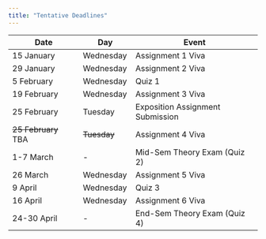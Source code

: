 ```yaml
---
title: "Tentative Deadlines"
---
```


| **Date**           | **Day**       | **Event**                          |
|---------------------|---------------|-------------------------------------|
| 15 January          | Wednesday     | Assignment 1 Viva                  |
| 29 January          | Wednesday     | Assignment 2 Viva                  |
| 5 February          | Wednesday     | Quiz 1                             |
| 19 February         | Wednesday     | Assignment 3 Viva                  |
| 25 February         | Tuesday       | Exposition Assignment Submission   |
| ~~25 February~~ TBA         | ~~Tuesday~~       | Assignment 4 Viva                  |
| 1-7 March           | -             | Mid-Sem Theory Exam (Quiz 2)       |
| 26 March            | Wednesday     | Assignment 5 Viva                  |
| 9 April             | Wednesday     | Quiz 3                             |
| 16 April            | Wednesday     | Assignment 6 Viva                  |
| 24-30 April         | -             | End-Sem Theory Exam (Quiz 4)       |

